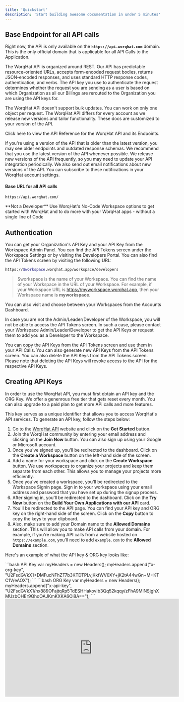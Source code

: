 ```yaml
---
title: 'Quickstart'
description: 'Start building awesome documentation in under 5 minutes'
---
```


## Base Endpoint for all API calls

Right now, the API is only available on the **`https://api.worqhat.com`** domain. This is the only
official domain that is applicable for all API Calls to the Application.

The WorqHat API is organized around REST. Our API has predictable resource-oriented URLs, accepts form-encoded request bodies, returns JSON-encoded responses, and uses standard HTTP response codes, authentication, and verbs. The API key you use to authenticate the request determines whether the request you are sending as a user is based on which Organization as all our Billings are rerouted to the Organization you are using the API keys for.

The WorqHat API doesn't support bulk updates. You can work on only one object per request. The
WorqHat API differs for every account as we release new versions and tailor functionality. These docs are customized to your version of the API.

<Card title="API Reference" icon="link" href="/api-reference">
  Click here to view the API Reference for the WorqHat API and its Endpoints.
</Card>


If you're using a version of the API that is older than the latest version, you may see older endpoints and outdated response schemas. We recommend that you use the latest version of the API whenever possible. We release new versions of the API frequently, so you may need to update your API integration periodically. We also send out email notifications about new versions of the API. You can subscribe to these notifications in your WorqHat account settings.

#### Base URL for all API calls
````bash URL Endpoint
https://api.worqhat.com/
````
<Card title="No Code Applications" icon="link" href="https://worqhat.com">
  **Not a Developer** Use WorqHat's No-Code Workspace options to get started
  with
  WorqHat and to do more with
  your WorqHat apps - without a single line of Code
</Card>

## Authentication

You can get your Organization's API Key and your API Key from the Workspace Admin Panel. You can
find the API Tokens screen under the Workspace Settings or by visiting the Developers Portal. You
can also find the API Tokens screen
by visiting the following URL:

````bash Organization Dashboard
https://$workspace.worqhat.app/workspace/developers
````

> $workspace is the name of your Workspace. You can find the name of your Workspace in the URL of your Workspace. For example, if your Workspace URL is https://myworkspace.worqhat.app, then your Workspace name is **myworkspace**.

<Card title="Visit Dashboard" icon="link" href="https://app.worqhat.com">
  You can also visit and choose between your Workspaces from the Accounts Dashboard.
</Card>

In case you are not the Admin/Leader/Developer of the Workspace, you will not be able to access
the API
Tokens screen. In such a case, please contact your Workspace Admin/Leader/Developer to get the
API Keys or request them to add you as a Developer to the Workspace.

You can copy the API Keys from the API Tokens screen and use them in your API Calls. You can also
generate new API Keys from the API Tokens screen. You can also delete the API Keys from the API
Tokens screen. Please note that deleting the API Keys will revoke access to the API for the
respective API Keys.

## Creating API Keys

In order to use the WorqHat API, you must first obtain an API key and the ORG Key. We offer a
genenrous free tier that gets reset every month. You can also upgrade to a paid plan to get more
API calls and more features.

This key serves
as a unique identifier that allows you to access WorqHat's API services. To generate an API key, follow the steps below:

1. Go to the [WorqHat API](https://worqhat.com) website and click on the **Get Started** button.
2. Join the WorqHat community by entering your email address and clicking on the **Join Now**
button. You can also sign up using your Google or Microsoft account.
3. Once you've signed up, you'll be redirected to the dashboard. Click on the **Create a
Workspace** button on the left-hand side of the screen.
4. Add a name for your workspace and click on the **Create Workspace** button. We use workspaces
to organize your projects and keep them separate from each other. This allows you to manage your projects more efficiently.
5. Once you've created a workspace, you'll be redirected to the Workspace Signin page. Sign in to
your workspace using your email address and password that you have set up during the signup process.
6. After signing in, you'll be redirected to the dashboard. Click on the **Try Now** button on
the **Build Your Own Applications with our API** card.
7. You'll be redirected to the API page. You can find your API key and ORG key on the right-hand
side of the screen. Click on the **Copy** button to copy the keys to your clipboard.
8. Also, make sure to add your Domain name to the **Allowed Domains** section. This will allow
you to make API calls from your domain. For example, if you're making API calls from a website
hosted on `https://example.com`, you'll need to add `example.com` to the **Allowed Domains** section.

Here's an example of what the API key & ORG key looks like:


<Tabs>
  <Tab title="ORG Key">
    ```bash API Key
    var myHeaders = new Headers();
    myHeaders.append("x-org-key",
    "U2FsdGVkX1+DMFucNFhZT7b3KTDTPLvjKkfWV0XY+jK2tA44wGn+M+KTC1V/eAOX");
    ```
  </Tab>
  <Tab title="API Key">
    ```bash ORG Key
    var myHeaders = new Headers();
    myHeaders.append("x-api-key",
    "U2FsdGVkX1/hx889OFajtqRp5TdESHHakovIb3Qq52kqqy/zFhA9MlNSjghXMUzbOHEr9QhoOAJKmKXKA6Ol8A==");
    ```
  </Tab>
</Tabs>

<iframe
  width="560"
  height="315"
  src="https://www.tella.tv/video/clizvoigw00k30fi4gq6i1bn9/embed?
b=0&title=1&a=1&loop=1&autoPlay=true&t=0&muted=1"
  title="YouTube video player"
  frameborder="0"
  allow="accelerometer; autoplay; clipboard-write; encrypted-media; gyroscope; picture-in-picture"
  allowfullscreen
></iframe>
